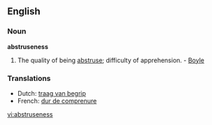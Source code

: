 ==English==

===Noun===
'''abstruseness'''

# The quality of being [[abstruse]]; difficulty of apprehension. - [[Boyle]]

===Translations===
*Dutch: [[traag van begrip]]
*French: [[dur de comprenure]]

[[vi:abstruseness]]